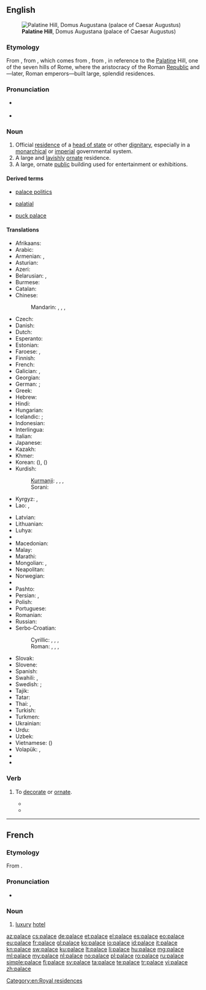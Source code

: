 {{also|Palace|pałace}}
==English==
{{wikipedia|mul=Taj Mahal}}
[[File:RomaPalatinoDalCircoMassimo.jpg|thumb|'''Palatine Hill''', Domus Augustana (palace of Caesar Augustus)]]

===Etymology===
From {{etyl|enm|en}}, from {{etyl|fro|en}} {{term|palais|lang=fro}}, which comes from {{etyl|la}} {{term|palatium|palātium|lang=la}}, from {{term|Palatium|Palātium|lang=la}}, in reference to the [[Palatine]] Hill, one of the seven hills of Rome, where the aristocracy of the Roman [[republic|Republic]] and—later, Roman emperors—built large, splendid residences.

===Pronunciation===
* {{a|UK|US}} {{IPA|/ˈpæləs/}}
* {{audio|en-us-palace.ogg|Audio (US)}}

===Noun===
{{en-noun}}

# Official [[residence]] of a [[head of state]] or other [[dignitary]], especially in a [[monarchical]] or [[imperial]] governmental system.
# A large and [[lavish]]ly [[ornate]] residence.
# A large, ornate [[public]] building used for entertainment or exhibitions.

====Derived terms====
{{rel-top3|Terms derived from ''palace''}}
* [[palace politics]]
{{rel-mid3}}
* [[palatial]]
{{rel-mid3}}
* [[puck palace]]
{{rel-bottom}}

====Translations====
{{trans-top|large, lavish residence}}
* Afrikaans: {{t-|af|paleis}}
* Arabic: {{t+|ar|قصر|m|tr=qaṣr|sc=Arab}}
* Armenian: {{t-|hy|պալատ|tr=palat}}, {{t-|hy|դղյակ|tr=dġyak}}
* Asturian: {{t-|ast|palaciu|m}}
* Azeri: {{t-|az|saray}}
* Belarusian: {{t-|be|палац|m|tr=palác|sc=Cyrl}}, {{t-|be|дварэц|m|tr=dvaréc|sc=Cyrl}}
* Burmese: {{t+|my|နန်းတော်|tr=nan: do|sc=Mymr}}
* Catalan: {{t-|ca|palau|m}}
* Chinese:
*: Mandarin: {{t|cmn|宮殿|sc=Hani}}, {{t|cmn|宫殿|tr=gōngdiàn|sc=Hani}}, {{t|cmn|宮|sc=Hani}}, {{t|cmn|宫|tr=gōng|sc=Hani}}
* Czech: {{t+|cs|palác|m}}
* Danish: {{t-|da|palads|n}}
* Dutch: {{t+|nl|paleis|n}}
* Esperanto: {{t-|eo|palaco}}
* Estonian: {{t-|et|palee}}
* Faroese: {{t-|fo|høghøll|f}}, {{t-|fo|glæstriborg|f}}
* Finnish: {{t+|fi|palatsi}}
* French: {{t+|fr|palais|m}}
* Galician: {{t-|gl|palacio|m}}, {{t+|gl|pazo|m}}
* Georgian: {{t+|ka|სასახლე|tr=sasaxle|sc=Geor}}
* German: {{t+|de|Palast|m}}; {{t+|de|Schloss|n}}
* Greek: {{t+|el|παλάτι|tr=paláti}}
* Hebrew: {{t+|he|ארמון|f|tr=armon|sc=Hebr}}
* Hindi: {{t-|hi|महल|m|tr=mahal|sc=Deva}}
* Hungarian: {{t+|hu|palota}}
* Icelandic: {{t-|is|palata|f}}; {{t+|is|höll|f}}
* Indonesian: {{t+|id|istana}}
* Interlingua: {{t-|ia|palatio}}
* Italian: {{t+|it|palazzo|m}}
* Japanese: {{t+|ja|宮殿|tr=きゅうでん, kyūden|sc=Jpan}}
* Kazakh: {{t|kk|сарай|tr=saray|sc=Cyrl}}
* Khmer: {{t+|km|វាំង|tr=veang|sc=Khmr}}
* Korean: {{t-|ko|궁|tr=gung|sc=Kore}} ({{t+|ko|宮|sc=Kore}}), {{t+|ko|궁전|tr=gungjeon|sc=Kore}} ({{t+|ko|宮殿|sc=Kore}})
* Kurdish:
*:[[Kurmanji]]: {{t+|ku|koşk}} {{f}}, {{t+|ku|sera}} {{f}}, {{t+|ku|seray}} {{f}}, {{t+|ku|qesr}} {{f}}
*: Sorani: {{t+|ku|سه‌را|tr=sarA|sc=ku-Arab}}
* Kyrgyz: {{t-|ky|дворец|tr=dvorets|sc=Cyrl}}, {{t-|ky|сарай|tr=saray|sc=Cyrl}}
* Lao: {{t-|lo|ຜາສາດ|tr=pʰăː sȁːt|sc=Laoo}}, {{t-|lo|ປາງ|tr=paːŋ|sc=Laoo}}
{{trans-mid}}
* Latvian: {{t+|lv|pils|f}}
* Lithuanian: {{t-|lt|rūmai}}
* Luhya: {{tø|luy|ekasri}}
* {{trreq|lb}}
* Macedonian: {{t-|mk|дворец|m|tr=dvórec}}
* Malay: {{t-|ms|istana}}
* Marathi: {{t-|mr|महाल|m|tr=mahāla|sc=Deva}}
* Mongolian: {{t-|mn|ордон|tr=ordon|sc=Cyrl}}, {{t-|mn|харш|tr=harš|sc=Cyrl}}
* Neapolitan: {{tø|nap|palàzzo}}
* Norwegian: {{t-|no|palass|n}}
* {{trreq|oc}}
* Pashto: {{t+|ps|ماڼۍ|f|tr=mānnəi|sc=ps-Arab}}
* Persian: {{t+|fa|کاخ|tr=kâx|sc=fa-Arab}}, {{t+|fa|کوشک|tr=kušk|sc=fa-Arab}}
* Polish: {{t+|pl|pałac|m}}
* Portuguese: {{t+|pt|palácio|m}}
* Romanian: {{t-|ro|palat}}
* Russian: {{t+|ru|дворец|m|tr=dvoréc}}
* Serbo-Croatian:
*: Cyrillic: {{t-|sh|дворац|m}}, {{t-|sh|двор|m}}, {{t-|sh|палата|f}}, {{t-|sh|палача|f}}
*: Roman: {{t-|sh|dvorac|m}}, {{t-|sh|dvor|m}}, {{t-|sh|palata|f}}, {{t-|sh|palača|f}}
* Slovak: {{t-|sk|palác|m}}
* Slovene: {{t+|sl|palača|f}}
* Spanish: {{t+|es|palacio|m}}
* Swahili: {{t+|sw|kasri}}, {{t+|sw|jum}}
* Swedish: {{t+|sv|palats|n}}; {{t+|sv|slott|n}}
* Tajik: {{t-|tg|кӯшк|tr=küšk|sc=Cyrl}}
* Tatar: {{t+|tt|сарай|tr=saray|sc=Cyrl}}
* Thai: {{t+|th|ตำหนัก|tr=dtam-nàk|sc=Thai}}, {{t+|th|พระตำหนัก|tr=prá dtam-nàk|sc=Thai}}
* Turkish: {{t+|tr|saray}}
* Turkmen: {{t-|tk|köşk}}
* Ukrainian: {{t-|uk|палац|m|tr=palác|sc=Cyrl}}
* Urdu: {{t-|ur|محل|m|tr=mahal|sc=ur-Arab}}
* Uzbek: {{t-|uz|saroy}}
* Vietnamese: {{t+|vi|cung điện}} ({{t-|vi|宮殿}})
* Volapük: {{t+|vo|ledom}}, {{t-|vo|regadom}}
* {{trreq|cy}}
* {{trreq|yi}}
{{trans-bottom}}

===Verb===
{{en-verb|palac|es}}

# {{archaic}} To [[decorate]] or [[ornate]].
#* {{quote-book|year=1921|author=Kenneth Morris|title=The Crest-Wave of Evolution|chapter=|edition=|url=http://www.gutenberg.org/etext/14587
|passage=And this Great King was a far-way, tremendous, golden figure, moving in a splendor as of fairy tales; '''palaced''' marvelously, so travelers told, in cities compared with which even Athens seemed mean. }}
#* {{quote-book|year=1874|author=Benj. N. Martin|title=Choice Specimens of American Literature, And Literary Reader|chapter=|edition=|url=http://www.gutenberg.org/etext/11122
|passage=May, with her green lap full of sprouting leaves and bright blossoms, her song-birds making the orchards and meadows vocal, and rippling streams and cultivated gardens; June, with full-blown roses and humming-bees, plenteous meadows and wide cornfields, with embattled lines rising thick and green; August, with reddened orchards and heavy-headed harvests of grain, October, with yellow leaves and swart shadows; December, '''palaced''' in snow, and idly whistling through his numb fingers;-all have their various charm; and in the rose-bowers of summer, and as we spread our hands before the torches of winter, we say joyfully, "Thou hast made all things beautiful in their time."}}

[[Category:en:Royal residences]]

----

==French==

===Etymology===
From {{etyl|en|fr}} {{term|palace|lang=en}}.

===Pronunciation===
* {{IPA|/palas/|lang=fr}}

===Noun===
{{fr-noun|m}}

# [[luxury]] [[hotel]]

[[az:palace]]
[[cs:palace]]
[[de:palace]]
[[et:palace]]
[[el:palace]]
[[es:palace]]
[[eo:palace]]
[[eu:palace]]
[[fr:palace]]
[[gl:palace]]
[[ko:palace]]
[[io:palace]]
[[id:palace]]
[[it:palace]]
[[kn:palace]]
[[sw:palace]]
[[ku:palace]]
[[lt:palace]]
[[li:palace]]
[[hu:palace]]
[[mg:palace]]
[[ml:palace]]
[[my:palace]]
[[nl:palace]]
[[no:palace]]
[[pl:palace]]
[[ro:palace]]
[[ru:palace]]
[[simple:palace]]
[[fi:palace]]
[[sv:palace]]
[[ta:palace]]
[[te:palace]]
[[tr:palace]]
[[vi:palace]]
[[zh:palace]]